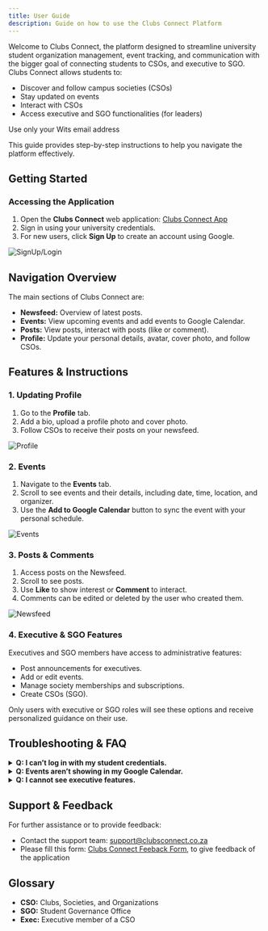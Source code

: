 ```yaml
---
title: User Guide
description: Guide on how to use the Clubs Connect Platform
---
```



Welcome to Clubs Connect, the platform designed to streamline university student organization management, event tracking, and communication with the bigger goal of connecting students to CSOs, and executive to SGO. Clubs Connect allows students to:

- Discover and follow campus societies (CSOs)
- Stay updated on events
- Interact with CSOs
- Access executive and SGO functionalities (for leaders)

<Aside type="note">Use only your Wits email address</Aside>

This guide provides step-by-step instructions to help you navigate the platform effectively.

## Getting Started

### Accessing the Application

1. Open the **Clubs Connect** web application: [Clubs Connect App](https://gentle-coast-05e458303.1.azurestaticapps.net/)
2. Sign in using your university credentials.
3. For new users, click **Sign Up** to create an account using Google.

![SignUp/Login](/Clubs-Connect/login.png "SignUp/Login")

## Navigation Overview

The main sections of Clubs Connect are:

- **Newsfeed:** Overview of latest posts.
- **Events:** View upcoming events and add events to Google Calendar.
- **Posts:** View posts, interact with posts (like or comment).
- **Profile:** Update your personal details, avatar, cover photo, and follow CSOs.

## Features & Instructions

### 1. Updating Profile

1. Go to the **Profile** tab.
2. Add a bio, upload a profile photo and cover photo.
3. Follow CSOs to receive their posts on your newsfeed.

![Profile](/Clubs-Connect/profile.png "Profile")

### 2. Events

1. Navigate to the **Events** tab.
2. Scroll to see events and their details, including date, time, location, and organizer.
3. Use the **Add to Google Calendar** button to sync the event with your personal schedule.

![Events](/Clubs-Connect/events.png "Events")

### 3. Posts & Comments

1. Access posts on the Newsfeed.
2. Scroll to see posts.
3. Use **Like** to show interest or **Comment** to interact.
4. Comments can be edited or deleted by the user who created them.

![Newsfeed](/Clubs-Connect/newsfeed.png "Newsfeed")

### 4. Executive & SGO Features

Executives and SGO members have access to administrative features:

- Post announcements for executives.
- Add or edit events.
- Manage society memberships and subscriptions.
- Create CSOs (SGO).

<Aside type="note">
  Only users with executive or SGO roles will see these options and receive
  personalized guidance on their use.
</Aside>

## Troubleshooting & FAQ

<details>
  <summary>
    <strong>Q: I can’t log in with my student credentials.</strong>
  </summary>
  <p>
    A: Ensure your email and student number are correct. Contact the Clubs Connect Team.
  </p>
</details>

<details>
  <summary>
    <strong>Q: Events aren’t showing in my Google Calendar.</strong>
  </summary>
  <p>
    A: Make sure you are signed into your Google account and allow access when
    prompted.
  </p>
</details>

<details>
  <summary>
    <strong>Q: I cannot see executive features.</strong>
  </summary>
  <p>A: These features are restricted to designated roles.</p>
</details>

## Support & Feedback

For further assistance or to provide feedback:

- Contact the support team: [support@clubsconnect.co.za](mailto:support@clubsconnect.co.za)
- Please fill this form: [Clubs Connect Feeback Form](https://docs.google.com/forms/d/e/1FAIpQLSdDXXtfUHauEi_5OyyyE0EyUOtErnvvPEt6sx58qZgLe2vqPg/viewform?usp=sharing&ouid=107791393544007424650), to give feedback of the application

## Glossary

- **CSO:** Clubs, Societies, and Organizations
- **SGO:** Student Governance Office
- **Exec:** Executive member of a CSO
